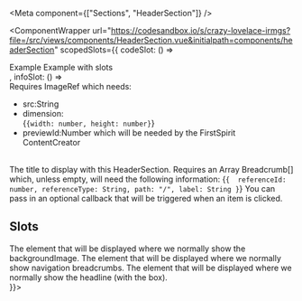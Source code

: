 

<Meta
component={["Sections", "HeaderSection"]}
/>

<ComponentWrapper url="https://codesandbox.io/s/crazy-lovelace-irmgs?file=/src/views/components/HeaderSection.vue&initialpath=components/headerSection"  scopedSlots={{
  codeSlot: () => <div><Headline as="h3" size="md" weight="light">
          Example
        </Headline><ExampleLoader example="Sections/HeaderSection.tsx" /><Headline as="h3" size="md" weight="light">
          Example with slots
        </Headline><ExampleLoader example="Sections/HeaderSection.slots.tsx" /></div>,
  infoSlot: () => <div>
    <PropsTable>
      <PropsTableRow value="backgroundImage" type="ImageRef" required>
        Requires <span class="code">ImageRef</span> which needs:
    <ul>
      <li>
       <span class="code">src:String</span>
       </li>
       <li> 
         <span class="code">dimension:        
           {`{width: number, height: number}`} </span>     
           </li>
           <li>
          <span class="code">previewId:Number</span> which will be needed by the FirstSpirit ContentCreator
          </li>
      </ul>  
      </PropsTableRow>
      <PropsTableRow value="title" type="string" required>
        The title to display with this HeaderSection.
        </PropsTableRow>
        <PropsTableRow value="breadcrumbs" type="Breadcrumb[]">
         Requires an Array <span class="code">Breadcrumb[]</span> which, unless empty, will need the following information: <span class="code">{`{ 
           referenceId: number,
           referenceType: String,
           path: "/",
           label: String
            }`}</span> 
          </PropsTableRow>
          <PropsTableRow value="handleItemClick()" type="function">
             You can pass in an optional callback that will be triggered when an item
      is clicked.
            </PropsTableRow>
</PropsTable>

## Slots

<SlotsTable>
  <SlotsTableRow value="backgroundImage" prop="ImageRef">
  The element that will be displayed where we normally show the backgroundImage.
  </SlotsTableRow>
  <SlotsTableRow value="breadcrumbs" prop="Breadcrumb[]">
  The element that will be displayed where we normally show navigation breadcrumbs.
  </SlotsTableRow>
  <SlotsTableRow value="headline" prop="string">
  The element that will be displayed where we normally show the headline (with the box).
  </SlotsTableRow>
</SlotsTable></div>}}></ComponentWrapper>
